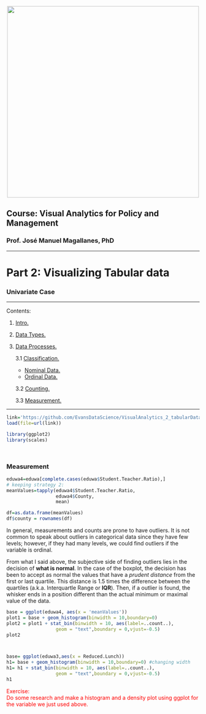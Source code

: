 <br> 
<center><img src="http://i.imgur.com/sSaOozN.png" width="500"></center>

## Course: Visual Analytics for Policy and Management

### Prof. José Manuel Magallanes, PhD 

_____
<a id='part1'></a>

# Part 2: Visualizing Tabular data
### Univariate Case

_____

Contents:

1. [Intro.](#part1)

2. [Data Types.](#part2) 

3. [Data Processes.](#part3)

    3.1 [Classification.](#part31)
    * [Nominal Data.](#part311)
    * [Ordinal Data.](#part312)
    
    3.2 [Counting.](#part32)
    
    3.3 [Measurement.](#part33) 
    

_____


```r


link='https://github.com/EvansDataScience/VisualAnalytics_2_tabularData/raw/master/data/eduwa.rda'
load(file=url(link))

library(ggplot2)
library(scales)




```



### Measurement


```r
eduwa4=eduwa[complete.cases(eduwa$Student.Teacher.Ratio),]
# keeping strategy 2: 
meanValues=tapply(eduwa4$Student.Teacher.Ratio, 
                  eduwa4$County, 
                  mean)

df=as.data.frame(meanValues)
df$county = rownames(df)
```



In general, measurements and counts are prone to have outliers. It is not common to speak about outliers in categorical data since they have few levels; however, if they had many levels, we could find outliers if the variable is ordinal.

From what I said above, the subjective side of finding outliers lies in the decision of **what is normal**. In the case of the boxplot, the decision has been to accept as normal the values that have a *prudent distance* from the first or last quartile. This distance is 1.5 times the difference between the quartiles (a.k.a. Interquartle Range or **IQR**). Then, if a outlier is found, the whisker ends in a position different than the actual minimum or maximal value of the data.


```r

base = ggplot(eduwa4, aes(x = 'meanValues'))  
plot1 = base + geom_histogram(binwidth = 10,boundary=0)
plot2 = plot1 + stat_bin(binwidth = 10, aes(label=..count..), 
                  geom = "text",boundary = 0,vjust=-0.5)
plot2




```


```r
base= ggplot(eduwa3,aes(x = Reduced.Lunch))  
h1= base + geom_histogram(binwidth = 10,boundary=0) #changing width
h1= h1 + stat_bin(binwidth = 10, aes(label=..count..), 
                  geom = "text",boundary = 0,vjust=-0.5)
h1

```


<span style="color:red"> Exercise:<br> Do some research and make a histogram and a density plot using ggplot for the variable we just used above.
</span>


